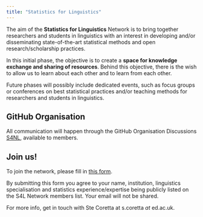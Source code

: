 ```yaml
---
title: "Statistics for Linguistics"
---
```


The aim of the **Statistics for Linguistics** Network is to bring together researchers and students in linguistics with an interest in developing and/or disseminating state-of-the-art statistical methods and open research/scholarship practices.

In this initial phase, the objective is to create a **space for knowledge exchange and sharing of resources**. Behind this objective, there is the wish to allow us to learn about each other and to learn from each other.

Future phases will possibly include dedicated events, such as focus groups or conferences on best statistical practices and/or teaching methods for researchers and students in linguistics.

## GitHub Organisation

All communication will happen through the GitHub Organisation Discussions [S4NL](https://github.com/orgs/S4LN/discussions), available to members.

## Join us!

To join the network, please fill in [this form](https://forms.gle/yuK4oEbXy6scn3Ye7).

By submitting this form you agree to your name, institution, linguistics specialisation and statistics experience/expertise being publicly listed on the S4L Network members list. Your email will not be shared.

For more info, get in touch with Ste Coretta at s.coretta *at* ed.ac.uk.